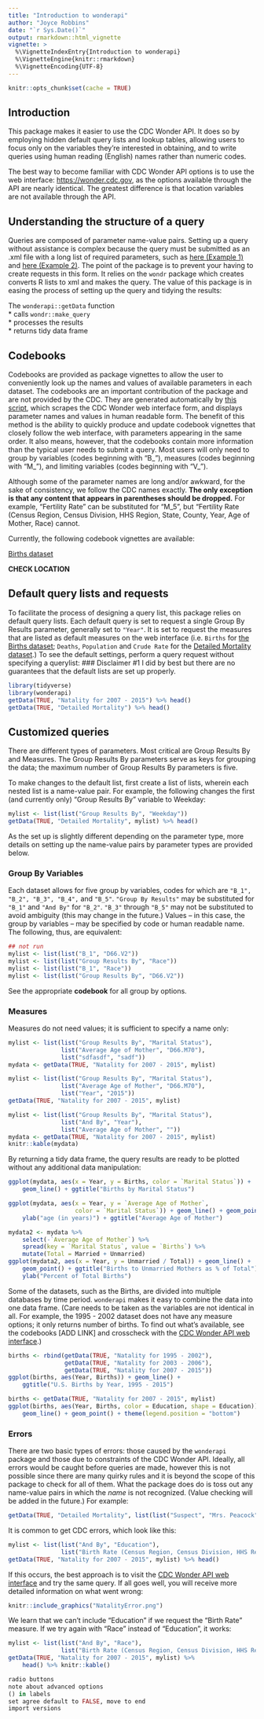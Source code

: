 ```yaml
---
title: "Introduction to wonderapi"
author: "Joyce Robbins"
date: "`r Sys.Date()`"
output: rmarkdown::html_vignette
vignette: >
  %\VignetteIndexEntry{Introduction to wonderapi}
  %\VignetteEngine{knitr::rmarkdown}
  %\VignetteEncoding{UTF-8}
---
```

```r
knitr::opts_chunk$set(cache = TRUE)
```


## Introduction
This package makes it easier to use the CDC Wonder API.  It does so by employing hidden default query lists and lookup tables, allowing users to focus only on the variables they're interested in obtaining, and to write queries using human reading (English) names rather than numeric codes.

The best way to become familiar with CDC Wonder API options is to use the web interface: [https://wonder.cdc.gov](https://wonder.cdc.gov), as the options available through the API are nearly identical. The greatest difference is that location variables are not available through the API.  

## Understanding the structure of a query  

Queries are composed of parameter name-value pairs.  Setting up a query without assistance is complex because the query must be submitted as an .xml file with a long list of required parameters, such as [here (Example 1)](https://wonder.cdc.gov/wonder/help/API-Examples/D76_Example1-req.xml) and [here (Example 2)](https://wonder.cdc.gov/wonder/help/API-Examples/D76_Example2-req.xml). The point of the package is to prevent your having to create requests in this form.  It relies on the `wondr` package which creates converts R lists to xml and makes the query. The value of this package is in easing the process of setting up the query and tidying the results:

The `wonderapi::getData` function  
* calls `wondr::make_query`  
* processes the results  
* returns tidy data frame  

## Codebooks

Codebooks are provided as package vignettes to allow the user to conveniently look up the names and values of available parameters in each dataset.  The codebooks are an important contribution of the package and are not provided by the CDC.  They are generated automatically by [this script](https://github.com/socdataR/wonderapi/blob/develop/R/make_codebook_vignette.R), which scrapes the CDC Wonder web interface form, and displays parameter names and values in human readable form.  The benefit of this method is the ability to quickly produce and update codebook vignettes that closely follow the web interface, with parameters appearing in the same order.  It also means, however, that the codebooks contain more information than the typical user needs to submit a query.  Most users will only need to group by variables (codes beginning with "B_"), measures (codes beginning with "M_"), and limiting variables (codes beginning with "V_"). 

Although some of the parameter names are long and/or awkward, for the sake of consistency, we follow the CDC names exactly. **The only exception is that any content that appears in parentheses should be dropped.** For example, "Fertility Rate" can be substituted for "M_5", but "Fertility Rate (Census Region, Census Division, HHS Region, State, County, Year, Age of Mother, Race) cannot.

Currently, the following codebook vignettes are available:

[Births dataset](D66codebook.html)

\link{getData}

**CHECK LOCATION** 
\link{D66Codebooks are available} 

## Default query lists and requests  

To facilitate the process of designing a query list, this package relies on default query lists. Each default query is set to request a single Group By Results parameter, generally set to `"Year"`. It is set to request the measures that are listed as default measures on the web interface (i.e. `Births` for [the Births dataset](https://wonder.cdc.gov/controller/datarequest/D76); `Deaths`, `Population` and `Crude Rate` for the [Detailed Mortality dataset](https://wonder.cdc.gov/controller/datarequest/D76).) To see the default settings, perform a query request without specifying a querylist: 
### Disclaimer #1
I did by best but there are no guarantees that the default lists are set up properly.

```r
library(tidyverse)
library(wonderapi)
getData(TRUE, "Natality for 2007 - 2015") %>% head()
getData(TRUE, "Detailed Mortality") %>% head()
```

## Customized queries  

There are different types of parameters.  Most critical are Group Results By and Measures. The Group Results By parameters serve as keys for grouping the data; the maximum number of Group Results By parameters is five. 

To make changes to the default list, first create a list of lists, wherein each nested list is a name-value pair.  For example, the following changes the first (and currently only) "Group Results By" variable to Weekday:

```r
mylist <- list(list("Group Results By", "Weekday"))
getData(TRUE, "Detailed Mortality", mylist) %>% head()
```

As the set up is slightly different depending on the parameter type, more details on setting up the name-value pairs by parameter types are provided below.

### Group By Variables  

Each dataset allows for five group by variables, codes for which are `"B_1", "B_2", "B_3", "B_4",` and `"B_5"`.  `"Group By Results"` may be substituted for `"B_1"` and `"And By"` for `"B_2"`. `"B_3"` through `"B_5"` may not be substituted to avoid ambiguity (this may change in the future.) Values -- in this case, the group by variables -- may be specified by code or human readable name. The following, thus, are equivalent:

```r
## not run
mylist <- list(list("B_1", "D66.V2"))
mylist <- list(list("Group Results By", "Race"))
mylist <- list(list("B_1", "Race"))
mylist <- list(list("Group Results By", "D66.V2"))
```

See the appropriate **codebook** for all group by options.  

### Measures
Measures do not need values; it is sufficient to specify a name only:

```r
mylist <- list(list("Group Results By", "Marital Status"),
               list("Average Age of Mother", "D66.M70"),
               list("sdfasdf", "sadf"))
mydata <- getData(TRUE, "Natality for 2007 - 2015", mylist)
```

```r
mylist <- list(list("Group Results By", "Marital Status"),
               list("Average Age of Mother", "D66.M70"),
               list("Year", "2015"))
getData(TRUE, "Natality for 2007 - 2015", mylist)
```

```r
mylist <- list(list("Group Results By", "Marital Status"),
               list("And By", "Year"),
               list("Average Age of Mother", ""))
mydata <- getData(TRUE, "Natality for 2007 - 2015", mylist)
knitr::kable(mydata)
```


By returning a tidy data frame, the query results are ready to be plotted without any additional data manipulation:  

```r
ggplot(mydata, aes(x = Year, y = Births, color = `Marital Status`)) + 
    geom_line() + ggtitle("Births by Marital Status")

ggplot(mydata, aes(x = Year, y = `Average Age of Mother`,
                   color = `Marital Status`)) + geom_line() + geom_point() +
    ylab("age (in years)") + ggtitle("Average Age of Mother")

```

```r
mydata2 <- mydata %>% 
    select(-`Average Age of Mother`) %>% 
    spread(key = `Marital Status`, value = `Births`) %>% 
    mutate(Total = Married + Unmarried)
ggplot(mydata2, aes(x = Year, y = Unmarried / Total)) + geom_line() +
    geom_point() + ggtitle("Births to Unmarried Mothers as % of Total") +
    ylab("Percent of Total Births")
```

Some of the datasets, such as the Births, are divided into multiple databases by time period. `wonderapi` makes it easy to combine the data into one data frame. (Care needs to be taken as the variables are not identical in all. For example, the 1995 - 2002 dataset does not have any measure options; it only returns number of births. To find out what's available, see the codebooks [ADD LINK] and crosscheck with the [CDC Wonder API web interface](https://wonder.cdc.gov).)
```r
births <- rbind(getData(TRUE, "Natality for 1995 - 2002"),
                getData(TRUE, "Natality for 2003 - 2006"),
                getData(TRUE, "Natality for 2007 - 2015"))
ggplot(births, aes(Year, Births)) + geom_line() + 
    ggtitle("U.S. Births by Year, 1995 - 2015")

```

```r

births <- getData(TRUE, "Natality for 2007 - 2015", mylist)
ggplot(births, aes(Year, Births, color = Education, shape = Education)) +
    geom_line() + geom_point() + theme(legend.position = "bottom")
```

### Errors
There are two basic types of errors: those caused by the `wonderapi` package and those due to constraints of the CDC Wonder API. Ideally, all errors would be caught before queries are made, however this is not possible since there are many quirky rules and it is beyond the scope of this package to check for all of them.  What the package does do is toss out any name-value pairs in which the _name_ is not recognized.  (Value checking will be added in the future.) For example:  

```r
getData(TRUE, "Detailed Mortality", list(list("Suspect", "Mrs. Peacock")))
```

It is common to get CDC errors, which look like this:
```r
mylist <- list(list("And By", "Education"), 
               list("Birth Rate (Census Region, Census Division, HHS Region, State, County, Year, Race)", ""))
getData(TRUE, "Natality for 2007 - 2015", mylist) %>% head()
```

If this occurs, the best approach is to visit the [CDC Wonder API web interface](https://wonder.cdc.gov) and try the same query.  If all goes well, you will receive more detailed information on what went wrong:  

```r
knitr::include_graphics("NatalityError.png")
```

We learn that we can't include "Education" if we request the "Birth Rate" measure. If we try again with "Race" instead of "Education", it works:
```r
mylist <- list(list("And By", "Race"), 
               list("Birth Rate (Census Region, Census Division, HHS Region, State, County, Year, Race)", ""))
getData(TRUE, "Natality for 2007 - 2015", mylist) %>%
    head() %>% knitr::kable()
```







```r
radio buttons
note about advanced options
() in labels
set agree default to FALSE, move to end
import versions
```


